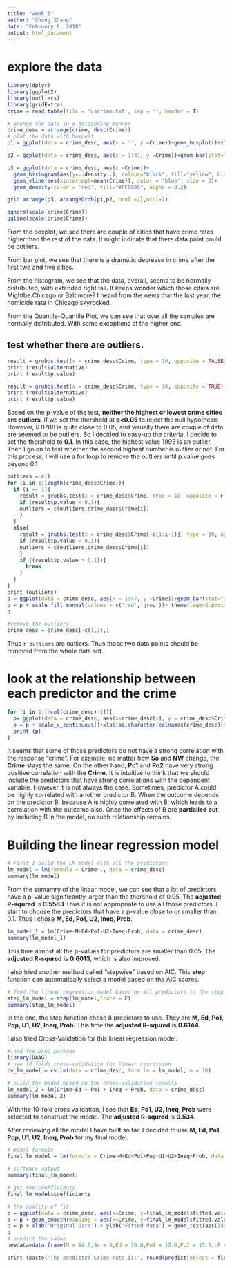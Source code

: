 ```yaml
---
title: "week 5"
author: "Chong Zhang"
date: "February 9, 2018"
output: html_document
---
```


# explore the data
```r
library(dplyr)
library(ggplot2)
library(outliers)
library(gridExtra)
crime = read.table(file = 'uscrime.txt', sep = '', header = T)

# arange the data in a descending manner
crime_desc = arrange(crime, desc(Crime)) 
# plot the data with boxpolt
p1 = ggplot(data = crime_desc, aes(x = '', y =Crime))+geom_boxplot()+xlab('Crime')

p2 = ggplot(data = crime_desc, aes(x = 1:47, y =Crime))+geom_bar(stat="identity")+labs(x = 'Cities')

p3 = ggplot(data = crime_desc, aes(x =Crime))+ 
  geom_histogram(aes(y=..density..), colour="black", fill="yellow", bins = 20)+
  geom_vline(aes(xintercept=mean(Crime)), color = 'blue', size = 3)+ 
  geom_density(color = 'red', fill="#FF6666", alpha = 0.2)

grid.arrange(p3, arrangeGrob(p1,p2, ncol =2),ncol=1)

qqnorm(scale(crime$Crime))
qqline(scale(crime$Crime))

```

From the boxplot, we see there are couple of cities that have crime rates higher than the rest of the data. It might indicate that there data point could be outliers.

From bar plot, we see that there is a dramatic decrease in crime after the first two and five cities. 

From the histogram, we see that the data, overall, seems to be normally distributed, with extended right tail. It keeps wonder which those cities are. Mightbe Chicago or Baltimore? I heard from the news that the last year, the homicide rate in Chicago skyrocked.

From the Quantile-Quantile Plot, we can see that over all the samples are normally distributed. With some exceptions at the higher end. 

## test whether there are outliers.
```r
result = grubbs.test(x = crime_desc$Crime, type = 10, opposite = FALSE) 
print (result$alternative)
print (result$p.value)

result = grubbs.test(x = crime_desc$Crime, type = 10, opposite = TRUE) 
print (result$alternative)
print (result$p.value)
```

Based on the p-value of the test, **neither the highest or lowest crime cities are outliers**, if we set the thershold at **p<0.05** to reject the null hypothesis
However, 0.0788 is quite close to 0.05, and visually there are couple of data are seemed to be outliers. So I decided to easy-up the criteria. I decide to set the thershold to **0.1**. In this case, the highest value 1993 is an outlier. Then I go on to test whether the second highest number is outlier or not. For this process, I will use a for loop to remove the outliers until p.value goes beyond 0.1

```r
outliers = c()
for (i in 1:length(crime_desc$Crime)){
  if (i == 1){
    result = grubbs.test(x = crime_desc$Crime, type = 10, opposite = F)
    if (result$p.value < 0.1){
    outliers = c(outliers,crime_desc$Crime[i])
    }
  }
  else{
    result = grubbs.test(x = crime_desc$Crime[-c(1:i-1)], type = 10, opposite = F) 
    if (result$p.value < 0.1){
    outliers = c(outliers,crime_desc$Crime[i])
    }
    if ((result$p.value > 0.1)){
      break
    }
  }
}
print (outliers)
p = ggplot(data = crime_desc, aes(x = 1:47, y =Crime))+geom_bar(stat="identity",aes(fill = Crime<outliers[2]))+labs(x = 'cities')
p = p + scale_fill_manual(values = c('red','grey'))+ theme(legend.position="none")
p

#remove the outliers
crime_desc = crime_desc[-c(1,2),]
```

Thus ```r outliers``` are outliers. Thus those two data points should be removed from the whole data set.


# look at the relationship between each predictor and the crime
```r

for (i in 1:(ncol(crime_desc)-1)){
  p= ggplot(data = crime_desc, aes(x=crime_desc[i], y = crime_desc$Crime))+geom_point()+geom_smooth(method='lm')
  p = p + scale_x_continuous()+xlab(as.character(colnames(crime_desc)[i]))+ylab('Crime')
  print (p)
}
```

It seems that some of those predictors do not have a strong correlation with the response "crime". For example, no matter how **So** and **NW** change, the **Crime** stays the same. On the other hand, **Po1** and **Po2** have very strong positive correlation with the **Crime**. It is intuitive to think that we should include the predictors that have strong correlations with the dependent variable. However it is not always the case. Sometimes, predictor A could be highly correlated with another predictor B. When the outcome depends on the predictor B, because A is highly correlated with B, which leads to a correlation with the outcome also. Once the effects of B are **partialled out** by including B in the model, no such relationship remains. 

# Building the linear regression model
```r
# First I build the LM model with all the predictors
lm_model = lm(formula = Crime~., data = crime_desc)
summary(lm_model)
```

From the sumamry of the linear model, we can see that a lot of predictors have a p-value significantly larger than the thershold of 0.05. The **adjusted R-squred** is **0.5583**  Thus it is not appropriate to use all those predictors. I start to choose the predictors that have a p-value close to or smaller than 0.1. Thus I chose **M, Ed, Po1, U2, Ineq, Prob**.
```r
lm_model_1 = lm(Crime~M+Ed+Po1+U2+Ineq+Prob, data = crime_desc)
summary(lm_model_1)

```

This time almost all the p-values for predictors are smaller than 0.05. The **adjusted R-squred** is **0.6013**, which is also improved.

I also tried another method called "stepwise" based on AIC. This **step** function can automatically select a model based on the AIC scores.
```r
# feed the linear regression model based on all predictors to the step function
step_lm_model = step(lm_model,trace = F)
summary(step_lm_model)
```

In the end, the step function chose 8 predictors to use. They are **M, Ed, Po1, Pop, U1, U2, Ineq, Prob**. This time the **adjusted R-squred** is **0.6144**.

I also tried Cross-Validation for this linear regression model.
```r
#load the DAAG package
library(DAAG)
# use 10 folds cross-validation for linear regression
cv_lm_model = cv.lm(data = crime_desc, form.lm = lm_model, m = 10)

# build the model based on the cross-validation results
lm_model_2 = lm(Crime~Ed + Po1 + Ineq + Prob, data = crime_desc)
summary(lm_model_2)
```

With the 10-fold cross validation, I see that **Ed, Po1, U2, Ineq, Prob** were selected to construct the model. The **adjusted R-squred** is **0.534**.

After reviewing all the model I have built so far. I decided to use **M, Ed, Po1, Pop, U1, U2, Ineq, Prob** for my final model.
```r
# model formule
final_lm_model = lm(formula = Crime~M+Ed+Po1+Pop+U1+U2+Ineq+Prob, data = crime_desc)

# software output
summary(final_lm_model)

# get the coefficients
final_lm_model$coefficients

# the quality of fit
p = ggplot(data = crime_desc, aes(x=Crime, y=final_lm_model$fitted.values))+geom_point()
p = p + geom_smooth(mapping = aes(x=Crime, y=final_lm_model$fitted.values),method = 'lm')
p = p + xlab('Original Data') + ylab('Fitted data') + geom_text(aes(1400, 1500), label = paste('adjusted R-square = ',round(summary(final_lm_model)$adj.r.squared,3)))
p
# predict the value
newdata=data.frame(M = 14.0,So = 0,Ed = 10.0,Po1 = 12.0,Po2 = 15.5,LF = 0.640,M.F = 94.0,Pop = 150,NW = 1.1,U1 = 0.120,U2 = 3.6,Wealth = 3200,Ineq = 20.1,Prob = 0.04,Time = 39.0)

print (paste('The predicted Crime rate is:', round(predict(object = final_lm_model, newdata))))

```